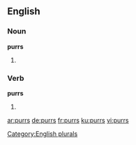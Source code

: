 ==English==

===Noun===
'''purrs'''

# {{plural of |[[purr]]}}

===Verb===
'''purrs'''

# {{third-person singular of|purr}}

[[Category:English plurals]]

[[ar:purrs]]
[[de:purrs]]
[[fr:purrs]]
[[ku:purrs]]
[[vi:purrs]]
